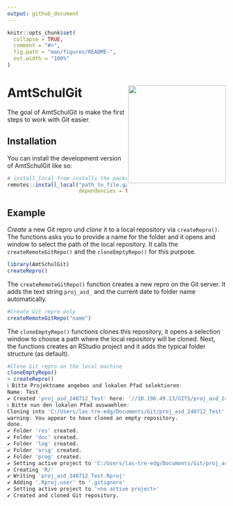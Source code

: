 ```yaml
---
output: github_document
---
```


<!-- README.md is generated from README.Rmd. Please edit that file -->

```r
knitr::opts_chunk$set(
  collapse = TRUE,
  comment = "#>",
  fig.path = "man/figures/README-",
  out.width = "100%"
)
```


# AmtSchulGit <img src="man/figures/logo.png" align="right" width="225"/>

<!-- badges: start -->
<!-- badges: end -->

The goal of AmtSchulGit is make the first steps to work with Git easier.

## Installation

You can install the development version of AmtSchulGit like so:

``` r
# install_local from installs the package and its dependencies
remotes::install_local("path_to_file.gz",
                       dependencies = TRUE)
```

## Example

*Create* a new Git repro und *clone* it to a local repository via `createRepro()`. The functions asks you to provide a name for the folder and it opens and window to select the path of the local repository. It calls the `createRemoteGitRepo()` and the `cloneEmptyRepo()` for this purpose.

```r
library(AmtSchulGit)
createRepro()
```


The `createRemoteGitRepo()` function creates a new repro on the Git server. It adds the text string `proj_asd_` and the current date to folder name automatically.

```r
#Create Git repro only
createRemoteGitRepo("name")
```
The `cloneEmptyRepo()` functions clones this repository, it opens a selection window to choose a path where the local repository will be cloned. Next, the functions creates an RStudio project and it adds the typical folder structure (as default).

```r
#Clone Git repro on the local machine
cloneEmptyRepo()
> createRepro()
ℹ Bitte Projektname angeben und lokalen Pfad selektieren:
Name: Test
✔ Created 'proj_asd_240712_Test' here: '//10.196.49.13/GIT$/proj_asd_240712_Test/prog'.
ℹ Bitte nun den lokalen Pfad auswaehlen:
Cloning into 'C:/Users/las-tre-edg/Documents/Git/proj_asd_240712_Test'...
warning: You appear to have cloned an empty repository.
done.
✔ Folder 'res' created.
✔ Folder 'doc' created.
✔ Folder 'log' created.
✔ Folder 'orig' created.
✔ Folder 'prog' created.
✔ Setting active project to 'C:/Users/las-tre-edg/Documents/Git/proj_asd_240712_Test'
✔ Creating 'R/'
✔ Writing 'proj_asd_240712_Test.Rproj'
✔ Adding '.Rproj.user' to '.gitignore'
✔ Setting active project to '<no active project>'
✔ Created and cloned Git repository.
```
